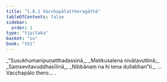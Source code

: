 ```yaml
---
title: "1.8.1 Vacchapālattheragāthā"
tableOfContents: false
sidebar:
  order: 1
type: "tipitaka"
basket: "su"
book: "th1"
---
```



<DynamicBreadcrumb />

<Division number="71" book="th1" bookNo="19" page="235">

<Paragraph number="161" type="verses" book="th1">
_“Susukhumanipuṇatthadassinā,_  
_Matikusalena nivātavuttinā;_  
_Saṃsevitavuddhasīlinā,_  
_Nibbānaṃ na hi tena dullabhan”ti._  


</Paragraph>
</Division>

<Paragraph number="162" type="center" book="th1">
…  Vacchapālo thero… .
</Paragraph>
